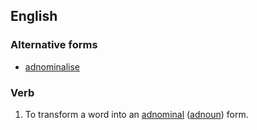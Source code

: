 ==English==

===Alternative forms===
*[[adnominalise]]

===Verb===
{{en-verb|adnominaliz|ing}}

# {{linguistics}} To transform a word into an [[adnominal]] ([[adnoun]]) form.